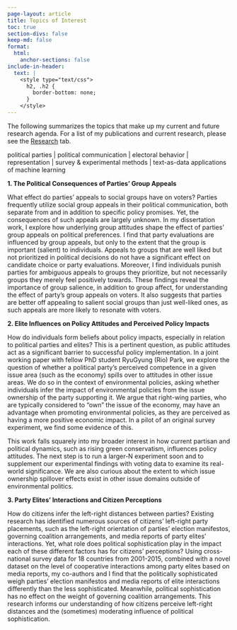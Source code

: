 ```yaml
---
page-layout: article
title: Topics of Interest
toc: true
section-divs: false
keep-md: false
format:
  html:
    anchor-sections: false
include-in-header:
  text: |
    <style type="text/css">
      h2, .h2 {
        border-bottom: none;
      }
    </style>
---
```


The following summarizes the topics that make up my current and future research agenda. For a list of my publications and current research, please see the [Research](research.qmd) tab.

political parties \| political communication \| electoral behavior \| representation \| survey & experimental methods \| text-as-data applications of machine learning

**1. The Political Consequences of Parties' Group Appeals**

What effect do parties' appeals to social groups have on voters? Parties frequently utilize social group appeals in their political communication, both separate from and in addition to specific policy promises. Yet, the consequences of such appeals are largely unknown. In my dissertation work, I explore how underlying group attitudes shape the effect of parties' group appeals on political preferences. I find that party evaluations are influenced by group appeals, but only to the extent that the group is important (salient) to individuals. Appeals to groups that are well liked but not prioritized in political decisions do not have a significant effect on candidate choice or party evaluations. Moreover, I find individuals punish parties for ambiguous appeals to groups they prioritize, but not necessarily groups they merely feel positively towards. These findings reveal the importance of group salience, in addition to group affect, for understanding the effect of party's group appeals on voters. It also suggests that parties are better off appealing to salient social groups than just well-liked ones, as such appeals are more likely to resonate with voters.

**2. Elite Influences on Policy Attitudes and Perceived Policy Impacts**

How do individuals form beliefs about policy impacts, especially in relation to political parties and elites? This is a pertinent question, as public attitudes act as a significant barrier to successful policy implementation. In a joint working paper with fellow PhD student RyuGyung (Rio) Park, we explore the question of whether a political party's perceived competence in a given issue area (such as the economy) spills over to attitudes in other issue areas. We do so in the context of environmental policies, asking whether individuals infer the impact of environmental policies from the issue ownership of the party supporting it. We argue that right-wing parties, who are typically considered to "own" the issue of the economy, may have an advantage when promoting environmental policies, as they are perceived as having a more positive economic impact. In a pilot of an original survey experiment, we find some evidence of this.

This work falls squarely into my broader interest in how current partisan and political dynamics, such as rising green conservatism, influences policy attitudes. The next step is to run a larger-N experiment soon and to supplement our experimental findings with voting data to examine its real-world significance. We are also curious about the extent to which issue ownership spillover effects exist in other issue domains outside of environmental politics.

**3. Party Elites' Interactions and Citizen Perceptions**

How do citizens infer the left-right distances between parties? Existing research has identified numerous sources of citizens' left-right party placements, such as the left-right orientation of parties' election manifestos, governing coalition arrangements, and media reports of party elites' interactions. Yet, what role does political sophistication play in the impact each of these different factors has for citizens' perceptions? Using cross-national survey data for 18 countries from 2001-2015, combined with a novel dataset on the level of cooperative interactions among party elites based on media reports, my co-authors and I find that the politically sophisticated weigh parties' election manifestos and media reports of elite interactions differently than the less sophisticated. Meanwhile, political sophistication has no effect on the weight of governing coalition arrangements. This research informs our understanding of how citizens perceive left-right distances and the (sometimes) moderating influence of political sophistication.

